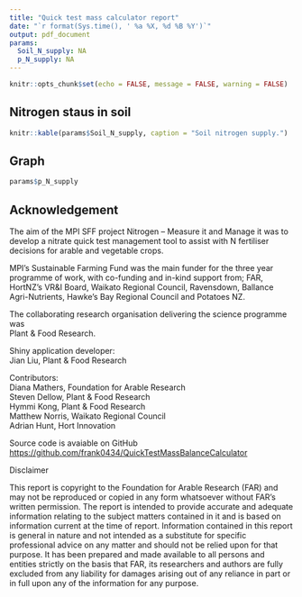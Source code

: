 ```yaml
---
title: "Quick test mass calculator report"
date: "`r format(Sys.time(), ' %a %X, %d %B %Y')`"
output: pdf_document
params:
  Soil_N_supply: NA
  p_N_supply: NA
---
```


```r
knitr::opts_chunk$set(echo = FALSE, message = FALSE, warning = FALSE)
```


## Nitrogen staus in soil

```r
knitr::kable(params$Soil_N_supply, caption = "Soil nitrogen supply.")
```



## Graph


```r
params$p_N_supply
```

## Acknowledgement 

The aim of the MPI SFF project Nitrogen – Measure it and Manage it was to develop a nitrate quick test management tool to assist with N fertiliser decisions for arable and vegetable crops.

MPI’s Sustainable Farming Fund was the main funder for the three year programme of work, with co-funding and in-kind support from; FAR, HortNZ’s VR&I Board, Waikato Regional Council, Ravensdown, Ballance Agri-Nutrients, Hawke’s Bay Regional Council and Potatoes NZ.

The collaborating research organisation delivering the science programme was   
Plant & Food Research.

Shiny application developer:  
Jian Liu, Plant & Food Research  

Contributors:   
Diana Mathers, Foundation for Arable Research   
Steven Dellow, Plant & Food Research   
Hymmi Kong, Plant & Food Research   
Matthew Norris, Waikato Regional Council   
Adrian Hunt, Hort Innovation   

Source code is avaiable on GitHub <https://github.com/frank0434/QuickTestMassBalanceCalculator>


<p>Disclaimer</p>

This report is copyright to the Foundation for Arable Research (FAR) and may not be reproduced or copied
in any form whatsoever without FAR’s written permission. The report is intended to provide accurate and
adequate information relating to the subject matters contained in it and is based on information current at the time of
report. Information contained in this report is general in nature and not intended as a substitute for specific
professional advice on any matter and should not be relied upon for that purpose. It has been prepared and made
available to all persons and entities strictly on the basis that FAR, its researchers and authors are fully excluded from
any liability for damages arising out of any reliance in part or in full upon any of the information for any purpose.
